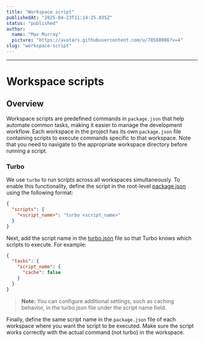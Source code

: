 ```yaml
---
title: "Workspace script"
publishedAt: "2025-04-23T11:14:25.035Z"
status: "published"
author:
  name: "Max Murray"
  picture: "https://avatars.githubusercontent.com/u/78588986?v=4"
slug: "workspace-script"
---
```


---

# Workspace scripts

## Overview

Workspace scripts are predefined commands in `package.json` that help automate common tasks, making it easier to manage the development workflow. Each workspace in the project has its own `package.json` file containing scripts to execute commands specific to that workspace. Note that you need to navigate to the appropriate workspace directory before running a script.

### Turbo

We use `turbo` to run scripts across all workspaces simultaneously. To enable this functionality, define the script in the root-level [package.json](/package.json) using the following format:

```json
{
  "scripts": {
    "<script_name>": "turbo <script_name>"
  }
}
```

Next, add the script name in the [turbo.json](/turbo.json) file so that Turbo knows which scripts to execute. For example:

```json
{
  "tasks": {
    "script_name": {
      "cache": false
    }
  }
}
```

> **Note:** You can configure additional settings, such as caching behavior, in the turbo.json file under the script name field.

Finally, define the same script name in the `package.json` file of each workspace where you want the script to be executed. Make sure the script works correctly with the actual command (not turbo) in the workspace.